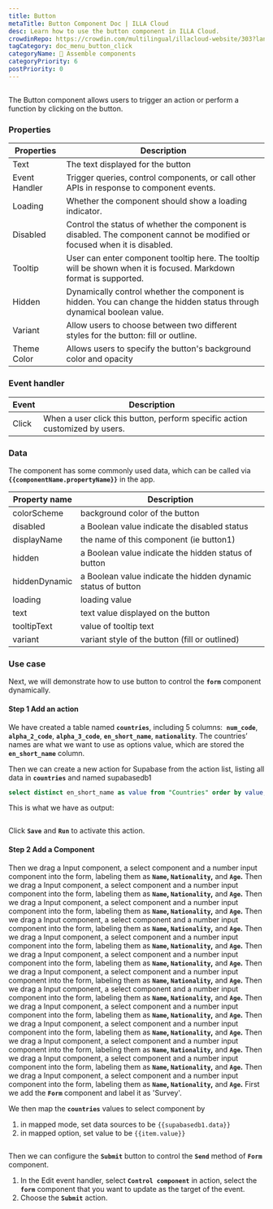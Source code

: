 ```yaml
---
title: Button
metaTitle: Button Component Doc | ILLA Cloud
desc: Learn how to use the button component in ILLA Cloud.
crowdinRepo: https://crowdin.com/multilingual/illacloud-website/303?languages=en&filter=basic&value=0
tagCategory: doc_menu_button_click
categoryName: 🧬 Assemble components
categoryPriority: 6
postPriority: 0
---
```


## <h2 hidden>What is Button?</h2>

The Button component allows users to trigger an action or perform a function by clicking on the button. 

### Properties

| Properties    | Description                                                                                                               |
| ------------- | ------------------------------------------------------------------------------------------------------------------------- |
| Text          | The text displayed for the button                                                                                         |
| Event Handler | Trigger queries, control components, or call other APIs in response to component events.                                  |
| Loading       | Whether the component should show a loading indicator.                                                                    |
| Disabled      | Control the status of whether the component is disabled. The component cannot be modified or focused when it is disabled. |
| Tooltip       | User can enter component tooltip here. The tooltip will be shown when it is focused. Markdown format is supported.        |
| Hidden        | Dynamically control whether the component is hidden. You can change the hidden status through dynamical boolean value.    |
| Variant       | Allow users to choose between two different styles for the button: fill or outline.                                       |
| Theme Color   | Allows users to specify the button's background color and opacity                                                         |

### Event handler

| Event | Description                                                                 |
| ----- | --------------------------------------------------------------------------- |
| Click | When a user click this button, perform specific action customized by users. |

### Data

The component has some commonly used data, which can be called via **`{{componentName.propertyName}}`** in the app.

| Property name | Description                                                  |
| ------------- | ------------------------------------------------------------ |
| colorScheme   | background color of the button                               |
| disabled      | a Boolean value indicate the disabled status                 |
| displayName   | the name of this component (ie button1)                      |
| hidden        | a Boolean value indicate the hidden status of button         |
| hiddenDynamic | a Boolean value indicate the hidden dynamic status of button |
| loading       | loading value                                                |
| text          | text value displayed on the button                           |
| tooltipText   | value of tooltip text                                        |
| variant       | variant style of the button (fill or outlined)               |

### Use case

Next, we will demonstrate how to use button to control the **`form`** component dynamically. 

#### Step 1 Add an action

We have created a table named **`countries`**, including 5 columns:  **`num_code`**,  **`alpha_2_code`**, **`alpha_3_code`**, **`en_short_name`**, **`nationality`**. The countries’ names are what we want to use as options value, which are stored the **`en_short_name`** column.

Then we can create a new action for Supabase from the action list, listing all data in **`countries`** and named supabasedb1 

```sql
select distinct en_short_name as value from "Countries" order by value;
```

This is what we have as output:

<img src='https://cdn.illacloud.com/official-website/img/docs/countries.png' alt='' />

Click **`Save`** and **`Run`** to activate this action.

#### Step 2 Add a Component

Then we drag a Input component, a select component and a number input component into the form, labeling them as **`Name`, `Nationality`,** and **`Age`.** Then we drag a Input component, a select component and a number input component into the form, labeling them as **`Name`, `Nationality`,** and **`Age`.** Then we drag a Input component, a select component and a number input component into the form, labeling them as **`Name`, `Nationality`,** and **`Age`.** Then we drag a Input component, a select component and a number input component into the form, labeling them as **`Name`, `Nationality`,** and **`Age`.** Then we drag a Input component, a select component and a number input component into the form, labeling them as **`Name`, `Nationality`,** and **`Age`.** Then we drag a Input component, a select component and a number input component into the form, labeling them as **`Name`, `Nationality`,** and **`Age`.** Then we drag a Input component, a select component and a number input component into the form, labeling them as **`Name`, `Nationality`,** and **`Age`.** Then we drag a Input component, a select component and a number input component into the form, labeling them as **`Name`, `Nationality`,** and **`Age`.** Then we drag a Input component, a select component and a number input component into the form, labeling them as **`Name`, `Nationality`,** and **`Age`.** Then we drag a Input component, a select component and a number input component into the form, labeling them as **`Name`, `Nationality`,** and **`Age`.** Then we drag a Input component, a select component and a number input component into the form, labeling them as **`Name`, `Nationality`,** and **`Age`.** Then we drag a Input component, a select component and a number input component into the form, labeling them as **`Name`, `Nationality`,** and **`Age`.** Then we drag a Input component, a select component and a number input component into the form, labeling them as **`Name`, `Nationality`,** and **`Age`.** First we add the **`Form`** component and label it as 'Survey'.

We then map the **`countries`** values to select component by 

1.  in mapped mode, set data sources to be `{{supabasedb1.data}}` 
2.  in mapped option, set value to be `{{item.value}}`

<img src='https://cdn.illacloud.com/official-website/img/docs/button1.png' alt='' />

Then we can configure the **`Submit`** button to control the **`Send`** method of **`Form`** component. 

1.  In the Edit event handler, select **`Control component`** in action, select the **`form`** component that you want to update as the target of the event.
2.  Choose the **`Submit`** action. 

<img src='https://cdn.illacloud.com/official-website/img/docs/countries2.png' alt='' />
